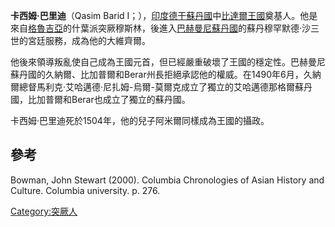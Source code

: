 '''卡西姆·巴里迪'''（Qasim Barid I；{{bd|？||1504年}}），[[印度|印度]][[德干蘇丹國|德干蘇丹國]]中[[比達爾王國|比達爾王國]]奠基人。他是來自[[格魯吉亞|格魯吉亞]]的什葉派突厥穆斯林，後進入[[巴赫曼尼蘇丹國|巴赫曼尼蘇丹國]]的蘇丹穆罕默德·沙三世的宮廷服務，成為他的大維齊爾。

他後來領導叛亂使自己成為王國元首，但已經嚴重破壞了王國的穩定性。巴赫曼尼蘇丹國的久納爾、比加普爾和Berar州長拒絕承認他的權威。在1490年6月，久納爾總督馬利克·艾哈邁德·尼扎姆-烏爾-莫爾克成立了獨立的艾哈邁德那格爾蘇丹國，比加普爾和Berar也成立了獨立的蘇丹國。

卡西姆·巴里迪死於1504年，他的兒子阿米爾同樣成為王國的攝政。

==參考==
Bowman, John Stewart (2000). Columbia Chronologies of Asian History and Culture. Columbia university. p. 276.

[[Category:突厥人|Category:突厥人]]